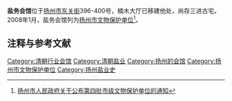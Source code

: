{{文物保护单位
| 级别 = 市县级
| 省名 = 江苏省
| 市/县名 = 扬州市
| 图片 = 
| 名称 = 盐务会馆
| 编号 = 83
| 分类 = 古建筑
| 时代 = [[清|清]]
| 所在 = [[东关街|东关街]]396-400号
| 登录 = 2008年1月
}}
'''盐务会馆'''位于[[扬州市|扬州市]][[东关街_(扬州)|东关街]]396-400号，楠木大厅已移建他处，尚存三进古宅。2008年1月，盐务会馆列为[[扬州市文物保护单位|扬州市文物保护单位]]<ref>[http://www.yangzhou.gov.cn/gb/zwgk/zfwj/2008-01/1200641224.shtml 扬州市人民政府关于公布第四批市级文物保护单位的通知]{{dead link|date=2018年1月 |bot=InternetArchiveBot |fix-attempted=yes }}</ref>。

== 注释与参考文献 ==
<div class="references-small">
<references />
</div>

[[Category:清朝行业会馆|Category:清朝行业会馆]]
[[Category:清朝盐业|Category:清朝盐业]]
[[Category:扬州的会馆|Category:扬州的会馆]]
[[Category:扬州市文物保护单位|Category:扬州市文物保护单位]]
[[Category:扬州盐业史|Category:扬州盐业史]]